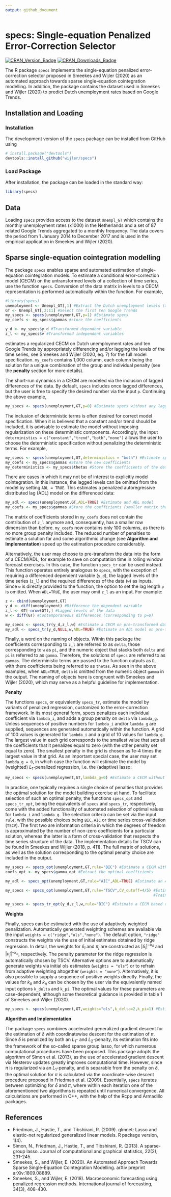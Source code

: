```yaml
---
output: github_document
---
```

# specs: Single-equation Penalized Error-Correction Selector
<!-- badges: start -->
[![CRAN_Version_Badge](http://www.r-pkg.org/badges/version/specs)](https://cran.r-project.org/package=specs)
[![CRAN_Downloads_Badge](https://cranlogs.r-pkg.org/badges/grand-total/specs)](https://cran.r-project.org/package=specs)
<!-- badges: end -->

The R package `specs` implements the single-equation penalized error-correction selector proposed in Smeekes and Wijler (2020) as an automated approach towards sparse single-equation cointegration modelling. In addition, the package contains the dataset used in Smeekes and Wijler (2020) to predict Dutch unemployment rates based on Google Trends.

## Installation and Loading

### Installation

The development version of the `specs` package can be installed from
GitHub using

```r
# install.package("devtools")
devtools::install_github("wijler/specs")
```

### Load Package

After installation, the package can be loaded in the standard way:

``` r
library(specs)
```

## Data

Loading `specs` provides access to the dataset `Unempl_GT` which contains the monthly unemployment rates (x1000) in the Netherlands and a set of 87 related Google Trends aggregated to a monthly frequency. The data covers the period from 1 January 2014 to December 2017 and is used in the empirical application in Smeekes and Wijler (2020).

## Sparse single-equation cointegration modelling

The package `specs` enables sparse and automated estimation of single-equation cointegration models. To estimate a conditional error-correction model (CECM) on the untransformed levels of a collection of time series, use the function `specs`. Conversion of the data matrix in levels to a CECM representation is performed automatically within the function. For example, 
```r
#library(specs)
unemployment <- Unempl_GT[,1] #Extract the Dutch unemployment levels (x1,000)
GT <- Unempl_GT[,2:11] #Select the first ten Google Trends
my_specs <- specs(unemployment,GT,p=1) #Estimate specs
my_coefs <- my_specs$gammas #store the coefficients

y_d <- my_specs$y_d #Transformed dependent variable
z_l <- my_specs$v #Transformed independent variables
```
estimates a regularized CECM on Dutch unemployment rates and ten Google Trends by appropriately differencing and/or lagging the levels of the time series, see Smeekes and Wijler (2020, eq. 7) for the full model specification. `my_coefs` contains 1,000 column, each column being the solution for a unique combination of the group and individual penalty (see the **penalty** section for more details).

The short-run dynamics in a CECM are modeled via the inclusion of lagged differences of the data. By default, `specs` includes once lagged differences, but the user is free to specify the desired number via the input `p`. Continuing the above example,
```r
my_specs <- specs(unemployment,GT,p=0) #Estimate specs without any lagged differences
```

The inclusion of deterministic terms is often desired for correct model specification. When it is believed that a constant and/or trend should be included, it is advisable to estimate the model without imposing regularization on these deterministic components. Accordingly, the input `deterministics = c("constant","trend","both","none")` allows the user to choose the deterministic specification without penalizing the deterministic terms. For example,
```r
my_specs <- specs(unemployment,GT,deterministics = "both") #Estimate specs with a constant and trend included
my_coefs <- my_specs$gammas #Store the new coefficients
my_deterministics <- my_specs$thetas #Store the coefficients of the deterministic component
```

There are cases in which it may not be of interest to explicitly model cointegration. In this instance, the lagged levels can be omitted from the model by setting `ADL = TRUE`. This estimates a penalized autoregressive distributed lag (ADL) model on the differenced data:
```r
my_adl <- specs(unemployment,GT,ADL=TRUE) #Estimate and ADL model
my_coefs <- my_specs$gammas #Store the coefficients (smaller matrix than before)
```
The matrix of coefficients stored in `my_coefs` does not contain the contribution of `z_l` anymore and, consequently, has a smaller row dimension than before. `my_coefs` now contains only 100 columns, as there is no more group penalty included. The reduced number of penalties to estimate a solution far and some algorithmic change (see **Algorithm and Implementation**) speed up the estimation procedure considerably.

Alternatively, the user may choose to pre-transform the data into the form of a CECM/ADL, for example to save on computation time in rolling window forecast exercises. In this case, the function `specs_tr` can be used instead. This function operates entirely analogous to `specs`, with the exception of requiring a differenced dependent variable (`y_d`), the lagged levels of the time series (`z_l`) and the required differences of the data (`w`) as inputs. Since `w` is directly provided to the function, the option to set the lag length `p` is omitted. When `ADL=TRUE`, the user may omit `z_l` as an input. For example:
```r
z <- cbind(unemployment,GT)
y_d <- diff(unemployment) #Difference the dependent variable
z_l <- GT[-nrow(GT),] #Lagged levels of the data
w <- diff(GT) #Contemporaneous differences (corresponding to p=0)

my_specs <- specs_tr(y_d,z_l,w) #Estimate a CECM on pre-transformed data
my_adl <- specs_tr(y_d,NULL,w,ADL=TRUE) #Estimate an ADL model on pre-transformed data
```

Finally, a word on the naming of objects. Within this package the coefficients corresponding to `z_l` are referred to as `delta`, those corresponding to `w` as `pi`, and the numeric object that stacks both `delta` and `pi` is referred to as `gamma`. Therefore, the solutions of `specs` are referred to as `gammas`. The deterministic terms are passed to the function outputs as `D`, with there coefficients being referred to as `thetas`. As seen in the above examples, when `ADL=TRUE`, `delta` is omitted from the numeric object `gamma` in the output. The naming of objects here is congruent with Smeekes and Wijler (2020), which may serve as a helpful guideline for implementation.

**Penalty**

The functions `specs`, or equivalently `specs_tr`, estimate the model by variants of penalized regression, customized to the error-correction framework. In its most general form, specs penalizes each individual coefficient via `lambda_i`, and adds a group penalty on `delta` via `lambda_g`. Unless sequences of positive numbers for `lambda_i` and/or `lambda_g` are supplied, sequences are generated automatically within the function. A grid of 100 values is generated for `lambda_i` and a grid of 10 values for `lambda_g`. The largest value in each grid corresponds to the smallest value that sets all the coefficients that it penalizes equal to zero (with the other penalty set equal to zero). The smallest penalty in the grid is chosen as 1e-4 times the largest value in that grid. As an important special case, the user may set `lambda_g = 0`, in which case the function will estimate the model by (weighted) $L_1$-penalized regression, i.e. the (adaptive) lasso:
```r
my_specs <- specs(unemployment,GT,lambda_g=0) #Estimate a CECM without group penalty
```

In practice, one typically requires a single choice of penalties that provides the optimal solution for the model building exercise at hand. To facilitate selection of such an optimal penalty, the functions `specs_opt` and `specs_tr_opt`, being the equivalents of `specs` and `specs_tr`, respectively, come with the added functionality of automated selection of optimal values for `lambda_i` and `lambda_g`. The selection criteria can be set via the input `rule`, with the possible choices being `BIC`, `AIC` or time series cross-validation (`TSCV`). The first two are information criteria in which the degrees of freedom is approximated by the number of non-zero coefficients for a particular solution, whereas the latter is a form of cross-validation that respects the time series structure of the data. The implementation details for TSCV can be found in Smeekes and Wijler (2018, p. 411). The full matrix of solutions, as well as the solution corresponding to the optimal penalty choice are included in the output.
```r
my_specs <- specs_opt(unemployment,GT,rule="BIC") #Estimate a CECM with the optimal penalty chosen by BIC
coefs_opt <- my_specs$gamma_opt #Extract the optimal coefficients

my_adl <- specs_opt(unemployment,GT,rule="AIC",ADL=TRUE) #Estimate an ADL model with the optimal penalty chosen by BIC

my_specs <- specs_opt(unemployment,GT,rule="TSCV",CV_cutoff=4/5) #Estimate a CECM with the optimal penalty chosen by TSCV
                                                                 #Training sample is 4/5 of the total sample

my_specs <- specs_tr_opt(y_d,z_l,w,rule="BIC") #Estimate a CECM based on pre-transformed data, penalty chosen by BIC
```


**Weights**

Finally, specs can be estimated with the use of adaptively weighted penalization. Automatically generated weighting schemes are available via the input `weights = c("ridge","ols","none")`. The default option, `"ridge"` constructs the weights via the use of initial estimates obtained by ridge regression. In detail, the weights for $\delta_i$ and $\pi_j$ are constructed as $|\hat{\delta}_i|^{-k_\delta}$ and $|\hat{\pi}_j|^{-k_\pi}$, respectively. The penalty parameter for the ridge regression is automatically chosen by TSCV. Alternative options are to automatically generate weights via initial ols estimates (`weights = "ols"`) or to refrain from adaptive weighting altogether (`weights = "none"`). Alternatively, it is also possible to supply a sequence of positive weights directly. Finally, the values for $k_\delta$ and $k_\pi$ can be chosen by the user via the equivalently named input options `k_delta` and `k_pi`. The optimal values for these parameters are case-dependent, although some theoretical guidance is provided in table 1 of Smeekes and Wijler (2020).
```r
my_specs <- specs(unemployment,GT,weights="ols",k_delta=2,k_pi=1) #Estimate specs with OLS and variable weight exponents
```


**Algorithm and Implementation**

The package `specs` combines accelerated generalized gradient descent for the estimation of $\delta$ with coordinatewise descent for the estimation of $\pi$. Since $\delta$ is penalized by both an $L_1$- and $L_2$-penalty, its estimation fits into the framework of the so-called sparse group lasso, for which numerous computational procedures have been proposed. This package adopts the algorithm of Simon et al. (2013), as the use of accelerated gradient descent via Nesterov updates greatly improves computational time. However, since $\pi$ is regularized via an $L_1$-penalty, and is separable from the penalty on $\delta$, the optimal solution for $\pi$ is calculated via the coordinate-wise descent procedure proposed in Friedman et al. (2009). Essentially, `specs` iterates between optimizing for $\delta$ and $\pi$, where within each iteration one of the aforementioned two algorithms is repeated until numerical convergence. All calculations are performed in C++, with the help of the Rcpp and Armadillo packages.

## References

 - Friedman, J., Hastie, T., and Tibshirani, R. (2009). glmnet: Lasso and elastic-net regularized generalized linear models. R package version, 1(4).
 - Simon, N., Friedman, J., Hastie, T., and Tibshirani, R. (2013). A sparse-group lasso. Journal of computational and graphical statistics, 22(2), 231-245.
 - Smeekes, S., and Wijler, E. (2020). An Automated Approach Towards Sparse Single-Equation Cointegration Modelling. arXiv preprint arXiv:1809.08889.
 - Smeekes, S., and Wijler, E. (2018). Macroeconomic forecasting using penalized regression methods. International journal of forecasting, 34(3), 408-430.
